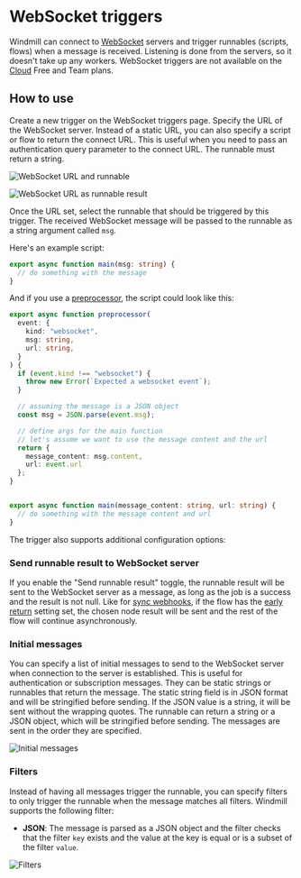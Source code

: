 # WebSocket triggers

Windmill can connect to [WebSocket](https://developer.mozilla.org/en-US/docs/Web/API/WebSockets_API) servers and trigger runnables (scripts, flows) when a message is received.
Listening is done from the servers, so it doesn't take up any workers.
WebSocket triggers are not available on the [Cloud](/pricing) Free and Team plans.

## How to use

Create a new trigger on the WebSocket triggers page.
Specify the URL of the WebSocket server. Instead of a static URL, you can also specify a script or flow to return the connect URL. 
This is useful when you need to pass an authentication query parameter to the connect URL.
The runnable must return a string.

![WebSocket URL and runnable](./static_url.png 'WebSocket static URL')

![WebSocket URL as runnable result](./runnable_url.png 'WebSocket URL as runnable result')

Once the URL set, select the runnable that should be triggered by this trigger.
The received WebSocket message will be passed to the runnable as a string argument called `msg`.

Here's an example script:

```TypeScript
export async function main(msg: string) {
  // do something with the message
}
```

And if you use a [preprocessor](../43_preprocessors/index.mdx), the script could look like this:

```TypeScript
export async function preprocessor(
  event: {
    kind: "websocket",
    msg: string,
    url: string,
  }
) {
  if (event.kind !== "websocket") {
    throw new Error(`Expected a websocket event`);
  }

  // assuming the message is a JSON object
  const msg = JSON.parse(event.msg); 

  // define args for the main function
  // let's assume we want to use the message content and the url
  return {
    message_content: msg.content,
    url: event.url
  };
}


export async function main(message_content: string, url: string) {
  // do something with the message content and url
}
```

The trigger also supports additional configuration options:


### Send runnable result to WebSocket server

If you enable the "Send runnable result" toggle, the runnable result will be sent to the WebSocket server as a message, as long as the job is a success and the result is not null.
Like for [sync webhooks](../4_webhooks/index.mdx#synchronous), if the flow has the [early return](../../flows/19_early_return.mdx) setting set, the chosen node result will be sent and the rest of the flow will continue asynchronously.


### Initial messages

You can specify a list of initial messages to send to the WebSocket server when connection to the server is established.
This is useful for authentication or subscription messages.
They can be static strings or runnables that return the message.
The static string field is in JSON format and will be stringified before sending. If the JSON value is a string, it will be sent without the wrapping quotes.
The runnable can return a string or a JSON object, which will be stringified before sending.
The messages are sent in the order they are specified.

![Initial messages](./initial_messages.png 'Initial messages')

### Filters


Instead of having all messages trigger the runnable, you can specify filters to only trigger the runnable when the message matches all filters.
Windmill supports the following filter:
- **JSON**: The message is parsed as a JSON object and the filter checks that the filter `key` exists and the value at the key is equal or is a subset of the filter `value`.

![Filters](./filters.png 'Filters')







